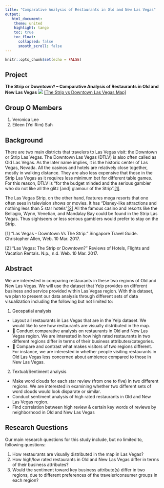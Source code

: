 ```yaml
---
title: "Comparative Analysis of Restaurants in Old and New Las Vegas"
output:
   html_document:
    theme: united
    highlight: tango
    toc: true
    toc_float:
      collapsed: false
      smooth_scroll: false
---
```



```r
knitr::opts_chunk$set(echo = FALSE)
```
## Project
**The Strip or Downtown? – Comparative Analysis of Restaurants in Old and New Las Vegas**
<img src="http://www.lasvegas.com/includes/content/images/media/images/LV_Strip_Master_Map.jpg">
<a href="http://www.lasvegas.com/planning-tools/las-vegas-strip-map/">[The Strip vs Downtown Las Vegas Map]</a>

## Group O Members 

1. Veronica Lee 
2. Eileen (Yei Rim) Suh

## Background

There are two main districts that travelers to Las Vegas visit: the Downtown or Strip Las Vegas. The Downtown Las Vegas (DTLV) is also often called as Old Las Vegas. As the later name implies, it is the historic center of Las Vegas, Nevada. All the casinos and hotels are relatively close together, mostly in walking distance. They are also less expensive that those in the Strip Las Vegas as it requires less minimum bet for different table games. For this reason, DTLV is “for the budget minded and the serious gambler who do not like all the glitz [and] glamour of the Strip".<a href="#footnote-1">[1]</a>. 

The Las Vegas Strip, on the other hand, features mega resorts that one often sees in television shows or movies. It has “Disney-like attractions and nothing less than 5 star hotels”<a href="#footnote-2">[2]</a> All the famous casino and resorts like the Bellagio, Wynn, Venetian, and Mandalay Bay could be found in the Strip Las Vegas. Thus sightseers or less serious gamblers would prefer to stay on the Strip. 

<p id="footnote-1">[1] "Las Vegas - Downtown Vs The Strip." Singapore Travel Guide. Christopher Allen, Web. 10 Mar. 2017.</p>
<p id="footnote-2">[2] "Las Vegas: The Strip or Downtown?" Reviews of Hotels, Flights and Vacation Rentals. N.p., n.d. Web. 10 Mar. 2017.</p>

## Abstract 

We are interested in comparing restaurants in these two regions of Old and New Las Vegas. We will use the dataset that Yelp provides on different business and service provided within Las Vegas region. With this dataset, we plan to present our data analysis through different sets of data visualization including the following but not limited to:

1. Geospatial analysis
 - Layout all restaurants in Las Vegas that are in the Yelp dataset. We would like to see how restaurants are visually distributed in the map.
 -  Conduct comparative analysis on restaurants in Old and New Las Vegas region. We are interested in how high rated restaurants in two different regions differ in terms of their business attributes/categories.
 -  Compare and contrast what makes visitors of two regions different. For instance, we are interested in whether people visiting restaurants in Old Las Vegas less concerned about ambience compared to those in New Las Vegas. 

2. Textual/Sentiment analysis 

 - Make word clouds for each star review (from one to five) in two different regions. We are interested in examining whether two different sets of word clouds would look disparate or similar.
 - Conduct sentiment analysis of high rated restaurants in Old and New Las Vegas region.
 - Find correlation between high review & certain key words of reviews by neighborhood in Old and New Las Vegas


## Research Questions 

Our main research questions for this study include, but no limited to, following questions: 

1. How restaurants are visually distributed in the map in Las Vegas?
2. How high/low rated restaurants in Old and New Las Vegas differ in terms of their business attributes?
3. Would the sentiment toward key business attribute(s) differ in two regions, due to different preferences of the traveler/consumer groups in each region?

